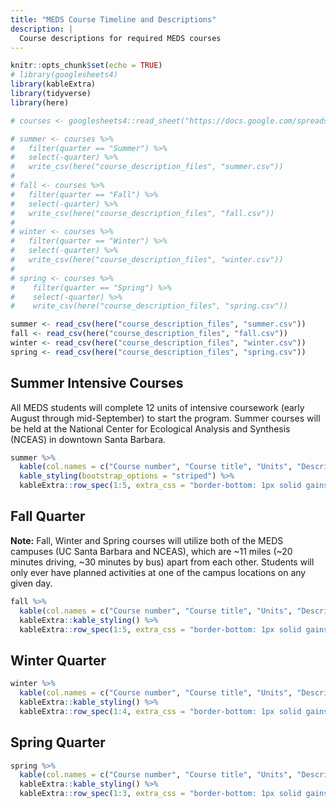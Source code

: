 ```yaml
---
title: "MEDS Course Timeline and Descriptions"
description: |
  Course descriptions for required MEDS courses
---
```


```r
knitr::opts_chunk$set(echo = TRUE)
# library(googlesheets4)
library(kableExtra)
library(tidyverse)
library(here)

# courses <- googlesheets4::read_sheet("https://docs.google.com/spreadsheets/d/1uVKAYahg0z07gcafI7Gcb7ClOrJg0abuOGHrpyy_7BE/edit#gid=0") # Request access from Allison or Jamie to update this sheet

# summer <- courses %>% 
#   filter(quarter == "Summer") %>% 
#   select(-quarter) %>% 
#   write_csv(here("course_description_files", "summer.csv"))
# 
# fall <- courses %>% 
#   filter(quarter == "Fall") %>% 
#   select(-quarter) %>% 
#   write_csv(here("course_description_files", "fall.csv"))
# 
# winter <- courses %>% 
#   filter(quarter == "Winter") %>% 
#   select(-quarter) %>% 
#   write_csv(here("course_description_files", "winter.csv"))
# 
# spring <- courses %>% 
#    filter(quarter == "Spring") %>% 
#    select(-quarter) %>% 
#    write_csv(here("course_description_files", "spring.csv"))

summer <- read_csv(here("course_description_files", "summer.csv"))
fall <- read_csv(here("course_description_files", "fall.csv"))
winter <- read_csv(here("course_description_files", "winter.csv"))
spring <- read_csv(here("course_description_files", "spring.csv"))
```

## Summer Intensive Courses

All MEDS students will complete 12 units of intensive coursework (early August through mid-September) to start the program. Summer courses will be held at the National Center for Ecological Analysis and Synthesis (NCEAS) in downtown Santa Barbara.

```r
summer %>% 
  kable(col.names = c("Course number", "Course title", "Units", "Description", "Instructor")) %>% 
  kable_styling(bootstrap_options = "striped") %>% 
  kableExtra::row_spec(1:5, extra_css = "border-bottom: 1px solid gainsboro")
```

## Fall Quarter

**Note:** Fall, Winter and Spring courses will utilize both of the MEDS campuses (UC Santa Barbara and NCEAS), which are ~11 miles (~20 minutes driving, ~30 minutes by bus) apart from each other. Students will only ever have planned activities at one of the campus locations on any given day. 

```r
fall %>% 
  kable(col.names = c("Course number", "Course title", "Units", "Description", "Instructor")) %>% 
  kableExtra::kable_styling() %>% 
  kableExtra::row_spec(1:5, extra_css = "border-bottom: 1px solid gainsboro")
```

## Winter Quarter

```r
winter %>% 
  kable(col.names = c("Course number", "Course title", "Units", "Description", "Instructor")) %>% 
  kableExtra::kable_styling() %>% 
  kableExtra::row_spec(1:4, extra_css = "border-bottom: 1px solid gainsboro")
```

## Spring Quarter

```r
spring %>% 
  kable(col.names = c("Course number", "Course title", "Units", "Description", "Instructor")) %>% 
  kableExtra::kable_styling() %>% 
  kableExtra::row_spec(1:3, extra_css = "border-bottom: 1px solid gainsboro")
```
